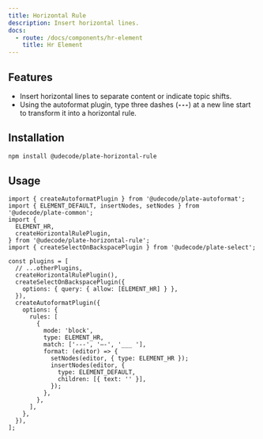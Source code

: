 ```yaml
---
title: Horizontal Rule
description: Insert horizontal lines.
docs:
  - route: /docs/components/hr-element
    title: Hr Element
---
```


<ComponentPreview name="playground-demo" id="hr" />

<PackageInfo>

## Features

- Insert horizontal lines to separate content or indicate topic shifts.
- Using the autoformat plugin, type three dashes (**`---`**) at a new line start to transform it into a horizontal rule.

</PackageInfo>

## Installation

```bash
npm install @udecode/plate-horizontal-rule
```

## Usage

```tsx
import { createAutoformatPlugin } from '@udecode/plate-autoformat';
import { ELEMENT_DEFAULT, insertNodes, setNodes } from '@udecode/plate-common';
import {
  ELEMENT_HR,
  createHorizontalRulePlugin,
} from '@udecode/plate-horizontal-rule';
import { createSelectOnBackspacePlugin } from '@udecode/plate-select';

const plugins = [
  // ...otherPlugins,
  createHorizontalRulePlugin(),
  createSelectOnBackspacePlugin({
    options: { query: { allow: [ELEMENT_HR] } },
  }),
  createAutoformatPlugin({
    options: {
      rules: [
        {
          mode: 'block',
          type: ELEMENT_HR,
          match: ['---', '—-', '___ '],
          format: (editor) => {
            setNodes(editor, { type: ELEMENT_HR });
            insertNodes(editor, {
              type: ELEMENT_DEFAULT,
              children: [{ text: '' }],
            });
          },
        },
      ],
    },
  }),
];
```
